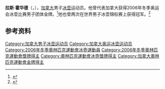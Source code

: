 {{NoteTA|G1=Sports}}
'''拉斯·霍华德'''（{{lang-en|Russ Howard}}，{{bd|1956年|2月19日||}}），[[加拿大|加拿大]]男子[[冰壶|冰壶]]运动员。他曾代表加拿大获得2006年冬季奥运会冰壶比赛男子团体金牌。<ref>{{Cite web|title=Russ HOWARD|url=https://www.olympic.org/russ-howard|accessdate=2021-04-10|work=International Olympic Committee|archive-date=2021-04-10|archive-url=https://web.archive.org/web/20210410120949/https://www.olympic.org/russ-howard|dead-url=no}}</ref>他也曾两次在世界男子冰壶锦标赛上获得冠军。<ref>{{cite web|url=https://www.olympedia.org/athletes/110169|title=Russ Howard|work=Olympedia|accessdate=2021-04-10|archive-date=2021-07-03|archive-url=https://web.archive.org/web/20210703192741/https://www.olympedia.org/athletes/110169|dead-url=no}}</ref>

== 参考资料 ==
{{reflist}}

{{奥林匹克运动会冰壶比赛男子团体冠军}}

{{Authority control}}
{{DEFAULTSORT:Howard, Russ}}
[[Category:加拿大男子冰壶运动员|Category:加拿大男子冰壶运动员]]
[[Category:加拿大奥运冰壶运动员|Category:加拿大奥运冰壶运动员]]
[[Category:2006年冬季奧林匹克運動會冰壺運動員|Category:2006年冬季奧林匹克運動會冰壺運動員]]
[[Category:2006年冬季奧林匹克運動會獎牌得主|Category:2006年冬季奧林匹克運動會獎牌得主]]
[[Category:奧林匹克運動會冰壺獎牌得主|Category:奧林匹克運動會冰壺獎牌得主]]
[[Category:加拿大奧林匹克運動會金牌得主|Category:加拿大奧林匹克運動會金牌得主]]